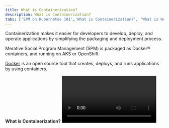 ```yaml
---
title: What is Containerization?
description: What is Containerization?
tabs: ['SPM on Kubernetes 101','What is Containerization?', 'What is Helm?', 'What is Kubernetes?','What is OpenShift?']
---
```

Containerization makes it easier for developers to develop, deploy, and operate applications by simplifying the packaging and deployment process.

Merative Social Program Management (SPM) is packaged as Docker® containers, and running on AKS or OpenShift

[Docker](https://www.docker.com/get-started) is an open source tool that creates, deploys, and runs applications by using containers.

**What is Containerization?**
<Video title="What is Containerization?" youtubeId="0qotVMX-J5s" />
